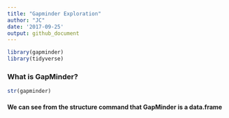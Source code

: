```yaml
---
title: "Gapminder Exploration"
author: "JC"
date: '2017-09-25'
output: github_document
---
```


```r
library(gapminder)
library(tidyverse)
```

### What is GapMinder?

```r
str(gapminder)
```

#### We can see from the structure command that GapMinder is a data.frame